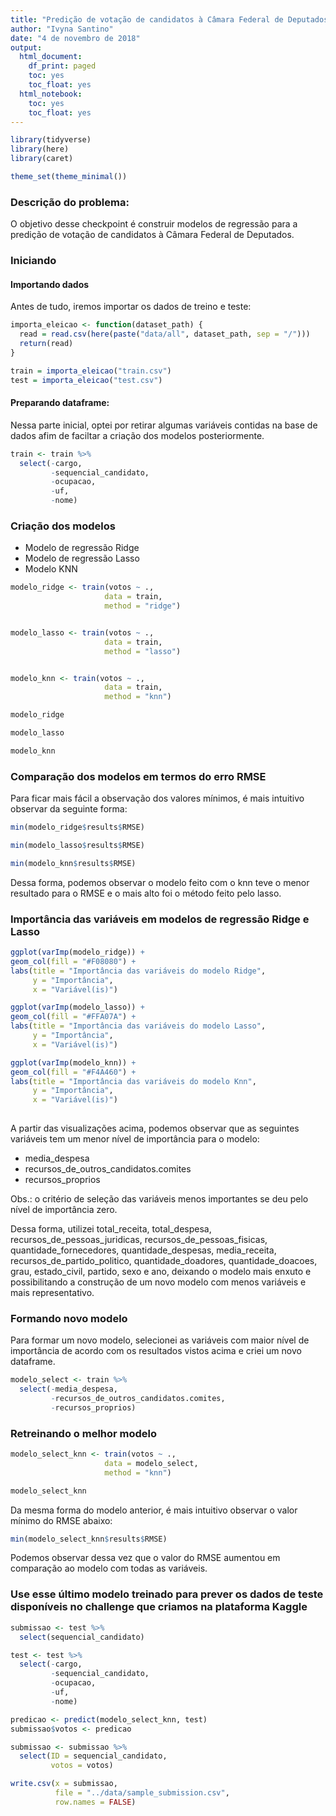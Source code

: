 ```yaml
---
title: "Predição de votação de candidatos à Câmara Federal de Deputados"
author: "Ivyna Santino"
date: "4 de novembro de 2018"
output:
  html_document:
    df_print: paged
    toc: yes
    toc_float: yes
  html_notebook:
    toc: yes
    toc_float: yes
---
```


```r
library(tidyverse)
library(here)
library(caret)

theme_set(theme_minimal())
```

### Descrição do problema:
O objetivo desse checkpoint é construir modelos de regressão para a predição de votação de candidatos à Câmara Federal de Deputados.

### Iniciando
#### Importando dados
Antes de tudo, iremos importar os dados de treino e teste:

```r
importa_eleicao <- function(dataset_path) {
  read = read.csv(here(paste("data/all", dataset_path, sep = "/")))
  return(read)
}

```

```r
train = importa_eleicao("train.csv")
test = importa_eleicao("test.csv")
```

#### Preparando dataframe:

Nessa parte inicial, optei por retirar algumas variáveis contidas na base de dados afim de faciltar a criação dos modelos posteriormente.
```r
train <- train %>% 
  select(-cargo,
         -sequencial_candidato,
         -ocupacao,
         -uf,
         -nome)
```

### Criação dos modelos

- Modelo de regressão Ridge
- Modelo de regressão Lasso
- Modelo KNN

```r

modelo_ridge <- train(votos ~ .,
                     data = train,
                     method = "ridge")


modelo_lasso <- train(votos ~ .,
                     data = train,
                     method = "lasso")


modelo_knn <- train(votos ~ .,
                     data = train,
                     method = "knn")

```



```r
modelo_ridge
```


```r
modelo_lasso
```

```r
modelo_knn
```

### Comparação dos modelos em termos do erro RMSE

Para ficar mais fácil a observação dos valores mínimos, é mais intuitivo observar da seguinte forma:

```r
min(modelo_ridge$results$RMSE)
```

```r
min(modelo_lasso$results$RMSE)
```

```r
min(modelo_knn$results$RMSE)
```

Dessa forma, podemos observar o modelo feito com o knn teve o menor resultado para o RMSE e o mais alto foi o método feito pelo lasso.


### Importância das variáveis em modelos de regressão Ridge e Lasso

```r
ggplot(varImp(modelo_ridge)) +
geom_col(fill = "#F08080") +
labs(title = "Importância das variáveis do modelo Ridge",
     y = "Importância",
     x = "Variável(is)")
```

```r
ggplot(varImp(modelo_lasso)) +
geom_col(fill = "#FFA07A") +
labs(title = "Importância das variáveis do modelo Lasso",
     y = "Importância",
     x = "Variável(is)")
```


```r
ggplot(varImp(modelo_knn)) +
geom_col(fill = "#F4A460") +
labs(title = "Importância das variáveis do modelo Knn",
     y = "Importância",
     x = "Variável(is)")
  
```

A partir das visualizações acima, podemos observar que as seguintes variáveis tem um menor nível de importância para o modelo:

- media_despesa
- recursos_de_outros_candidatos.comites
- recursos_proprios

Obs.: o critério de seleção das variáveis menos importantes se deu pelo nível de importância zero.

Dessa forma, utilizei total_receita, total_despesa, recursos_de_pessoas_juridicas, recursos_de_pessoas_fisicas, quantidade_fornecedores, quantidade_despesas, media_receita, recursos_de_partido_politico, quantidade_doadores, quantidade_doacoes, grau, estado_civil, partido, sexo e ano, deixando o modelo mais enxuto e possibilitando a construção de um novo modelo com menos variáveis e mais representativo.


### Formando novo modelo

Para formar um novo modelo, selecionei as variáveis com maior nível de importância de acordo com os resultados vistos acima e criei um novo dataframe.

```r
modelo_select <- train %>% 
  select(-media_despesa,
         -recursos_de_outros_candidatos.comites,
         -recursos_proprios)
```


### Retreinando o melhor modelo

```r
modelo_select_knn <- train(votos ~ .,
                     data = modelo_select,
                     method = "knn")

```


```r
modelo_select_knn
```

Da mesma forma do modelo anterior, é mais intuitivo observar o valor mínimo do RMSE abaixo:

```r
min(modelo_select_knn$results$RMSE)
```

Podemos observar dessa vez que o valor do RMSE aumentou em comparação ao modelo com todas as variáveis.

### Use esse último modelo treinado para prever os dados de teste disponíveis no challenge que criamos na plataforma Kaggle

```r
submissao <- test %>% 
  select(sequencial_candidato)

test <- test %>% 
  select(-cargo,
         -sequencial_candidato,
         -ocupacao,
         -uf,
         -nome)
```


```r
predicao <- predict(modelo_select_knn, test)
submissao$votos <- predicao

submissao <- submissao %>% 
  select(ID = sequencial_candidato,
         votos = votos)
```

```r
write.csv(x = submissao,
          file = "../data/sample_submission.csv",
          row.names = FALSE)


```




